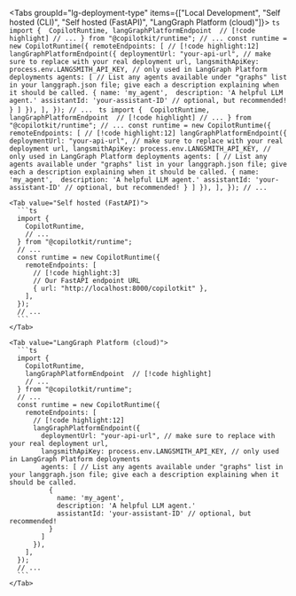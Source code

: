 
<Tabs groupId="lg-deployment-type" items={["Local Development", "Self hosted (CLI)", "Self hosted (FastAPI)", "LangGraph Platform (cloud)"]}>
  <Tab value="Local Development">
    ```ts
    import { 
      CopilotRuntime,
      langGraphPlatformEndpoint  // [!code highlight]
      // ...
    } from "@copilotkit/runtime";
    // ...
    const runtime = new CopilotRuntime({
      remoteEndpoints: [
        // [!code highlight:12]
        langGraphPlatformEndpoint({
          deploymentUrl: "your-api-url", // make sure to replace with your real deployment url,
          langsmithApiKey: process.env.LANGSMITH_API_KEY, // only used in LangGraph Platform deployments
          agents: [ // List any agents available under "graphs" list in your langgraph.json file; give each a description explaining when it should be called.
            {
              name: 'my_agent', 
              description: 'A helpful LLM agent.'
              assistantId: 'your-assistant-ID' // optional, but recommended!
            }
          ]
        }),
      ],
    });
    // ...
    ```
  </Tab>
    <Tab value="Self hosted (CLI)">
      ```ts
      import { 
        CopilotRuntime,
        langGraphPlatformEndpoint  // [!code highlight]
        // ...
      } from "@copilotkit/runtime";
      // ...
      const runtime = new CopilotRuntime({
        remoteEndpoints: [
          // [!code highlight:12]
          langGraphPlatformEndpoint({
            deploymentUrl: "your-api-url", // make sure to replace with your real deployment url,
            langsmithApiKey: process.env.LANGSMITH_API_KEY, // only used in LangGraph Platform deployments
            agents: [ // List any agents available under "graphs" list in your langgraph.json file; give each a description explaining when it should be called.
              {
                name: 'my_agent', 
                description: 'A helpful LLM agent.'
                assistantId: 'your-assistant-ID' // optional, but recommended!
              }
            ]
          }),
        ],
      });
      // ...
      ```
    </Tab>

    <Tab value="Self hosted (FastAPI)">
      ```ts
      import { 
        CopilotRuntime,
        // ...
      } from "@copilotkit/runtime";
      // ...
      const runtime = new CopilotRuntime({
        remoteEndpoints: [
          // [!code highlight:3]
          // Our FastAPI endpoint URL
          { url: "http://localhost:8000/copilotkit" },
        ],
      });
      // ...
      ```
    </Tab>

    <Tab value="LangGraph Platform (cloud)">
      ```ts
      import { 
        CopilotRuntime,
        langGraphPlatformEndpoint  // [!code highlight]
        // ...
      } from "@copilotkit/runtime";
      // ...
      const runtime = new CopilotRuntime({
        remoteEndpoints: [
          // [!code highlight:12]
          langGraphPlatformEndpoint({
            deploymentUrl: "your-api-url", // make sure to replace with your real deployment url,
            langsmithApiKey: process.env.LANGSMITH_API_KEY, // only used in LangGraph Platform deployments
            agents: [ // List any agents available under "graphs" list in your langgraph.json file; give each a description explaining when it should be called.
              {
                name: 'my_agent', 
                description: 'A helpful LLM agent.'
                assistantId: 'your-assistant-ID' // optional, but recommended!
              }
            ]
          }),
        ],
      });
      // ...
      ```
    </Tab>
</Tabs>
